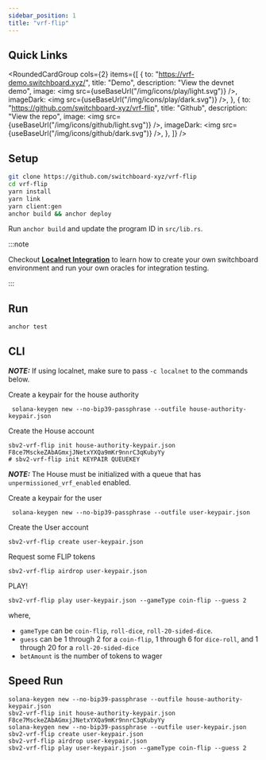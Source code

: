 ```yaml
---
sidebar_position: 1
title: "vrf-flip"
---
```



## Quick Links

<RoundedCardGroup
  cols={2}
  items={[
    {
      to: "https://vrf-demo.switchboard.xyz/",
      title: "Demo",
      description: "View the devnet demo",
      image: <img src={useBaseUrl("/img/icons/play/light.svg")} />,
      imageDark: <img src={useBaseUrl("/img/icons/play/dark.svg")} />,
    },
    {
      to: "https://github.com/switchboard-xyz/vrf-flip",
      title: "Github",
      description: "View the repo",
      image: <img src={useBaseUrl("/img/icons/github/light.svg")} />,
      imageDark: <img src={useBaseUrl("/img/icons/github/dark.svg")} />,
    },
  ]}
/>

## Setup

```bash
git clone https://github.com/switchboard-xyz/vrf-flip
cd vrf-flip
yarn install
yarn link
yarn client:gen
anchor build && anchor deploy
```

Run `anchor build` and update the program ID in `src/lib.rs`.

:::note

Checkout **[Localnet Integration](/solana/dev/localnet)** to learn how to create
your own switchboard environment and run your own oracles for integration
testing.

:::

## Run

```bash
anchor test
```

## CLI

**_NOTE:_** If using localnet, make sure to pass `-c localnet` to the commands
below.

Create a keypair for the house authority

```
 solana-keygen new --no-bip39-passphrase --outfile house-authority-keypair.json
```

Create the House account

```
sbv2-vrf-flip init house-authority-keypair.json F8ce7MsckeZAbAGmxjJNetxYXQa9mKr9nnrC3qKubyYy
# sbv2-vrf-flip init KEYPAIR QUEUEKEY
```

**_NOTE:_** The House must be initialized with a queue that has
`unpermissioned_vrf_enabled` enabled.

Create a keypair for the user

```
 solana-keygen new --no-bip39-passphrase --outfile user-keypair.json
```

Create the User account

```
sbv2-vrf-flip create user-keypair.json
```

Request some FLIP tokens

```
sbv2-vrf-flip airdrop user-keypair.json
```

PLAY!

```
sbv2-vrf-flip play user-keypair.json --gameType coin-flip --guess 2
```

where,

- `gameType` can be `coin-flip`, `roll-dice`, `roll-20-sided-dice`.
- `guess` can be 1 through 2 for a `coin-flip`, 1 through 6 for `dice-roll`, and
  1 through 20 for a `roll-20-sided-dice`
- `betAmount` is the number of tokens to wager

## Speed Run

```
solana-keygen new --no-bip39-passphrase --outfile house-authority-keypair.json
sbv2-vrf-flip init house-authority-keypair.json F8ce7MsckeZAbAGmxjJNetxYXQa9mKr9nnrC3qKubyYy
solana-keygen new --no-bip39-passphrase --outfile user-keypair.json
sbv2-vrf-flip create user-keypair.json
sbv2-vrf-flip airdrop user-keypair.json
sbv2-vrf-flip play user-keypair.json --gameType coin-flip --guess 2
```
